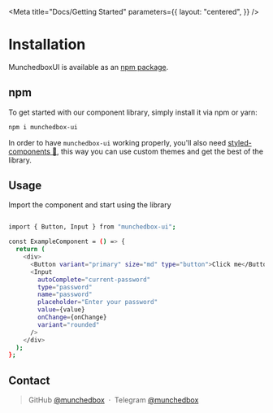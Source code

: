 
<Meta
  title="Docs/Getting Started"
  parameters={{
    layout: "centered",
  }}
/>

# Installation

MunchedboxUI is available as an [npm package](https://www.npmjs.com/package/munchedbox-ui).

## npm

To get started with our component library, simply install it via npm or yarn:

```bash
npm i munchedbox-ui
```

In order to have `munchedbox-ui` working properly, you'll also need
[styled-components 💅](https://github.com/styled-components/styled-components),
this way you can use custom themes and get the best of the library.

## Usage

Import the component and start using the library

```bash

import { Button, Input } from "munchedbox-ui";

const ExampleComponent = () => {
  return (
    <div>
      <Button variant="primary" size="md" type="button">Click me</Button>
      <Input
        autoComplete="current-password"
        type="password"
        name="password"
        placeholder="Enter your password"
        value={value}
        onChange={onChange}
        variant="rounded"
      />
    </div>
  );
};
```

## Contact

> GitHub [@munchedbox](https://github.com/munchedbox23) &nbsp;&middot;&nbsp;
> Telegram [@munchedbox](https://t.me/munchedbox)
